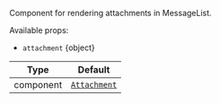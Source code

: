 Component for rendering attachments in MessageList.

Available props:

- `attachment` {object}

| Type      | Default                                                  |
| --------- | -------------------------------------------------------- |
| component | [`Attachment`](../../../../ui-components/attachment.mdx) |
